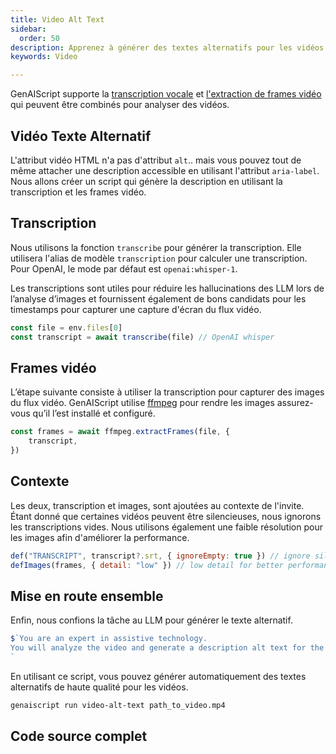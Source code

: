 ```yaml
---
title: Video Alt Text
sidebar:
  order: 50
description: Apprenez à générer des textes alternatifs pour les vidéos
keywords: Video

---
```



GenAIScript supporte la [transcription vocale](../../reference/scripts/transcription/)
et [l'extraction de frames vidéo](../../reference/scripts/videos/) qui peuvent être combinés pour analyser des vidéos.

## Vidéo Texte Alternatif

L'attribut vidéo HTML n'a pas d'attribut `alt`.. mais vous pouvez tout de même attacher une description accessible en utilisant l'attribut `aria-label`.
Nous allons créer un script qui génère la description en utilisant la transcription et les frames vidéo.

## Transcription

Nous utilisons la fonction `transcribe` pour générer la transcription. Elle utilisera l'alias de modèle `transcription` pour calculer une transcription.
Pour OpenAI, le mode par défaut est `openai:whisper-1`.

Les transcriptions sont utiles pour réduire les hallucinations des LLM lors de l’analyse d’images et fournissent également
de bons candidats pour les timestamps pour capturer une capture d'écran du flux vidéo.

```js
const file = env.files[0]
const transcript = await transcribe(file) // OpenAI whisper
```

## Frames vidéo

L’étape suivante consiste à utiliser la transcription pour capturer des images du flux vidéo. GenAIScript utilise [ffmpeg](https://ffmpeg.org/) pour rendre les images
assurez-vous qu’il l’est installé et configuré.

```js
const frames = await ffmpeg.extractFrames(file, {
    transcript,
})
```

## Contexte

Les deux, transcription et images, sont ajoutées au contexte de l'invite. Étant donné que certaines vidéos peuvent être silencieuses, nous ignorons les transcriptions vides.
Nous utilisons également une faible résolution pour les images afin d'améliorer la performance.

```js
def("TRANSCRIPT", transcript?.srt, { ignoreEmpty: true }) // ignore silent videos
defImages(frames, { detail: "low" }) // low detail for better performance
```

## Mise en route ensemble

Enfin, nous confions la tâche au LLM pour générer le texte alternatif.

```js
$`You are an expert in assistive technology.
You will analyze the video and generate a description alt text for the video.
`
```

En utilisant ce script, vous pouvez générer automatiquement des textes alternatifs de haute qualité pour les vidéos.

```sh
genaiscript run video-alt-text path_to_video.mp4
```

## Code source complet

<Code code={src} wrap={true} lang="js" title="video-alt-text.genai.mjs" />

